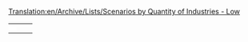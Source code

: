 [[Translation:en/Archive/Lists/Scenarios by Quantity of Industries - Low]]
{{en/scenarios by quantity of industries}}

{|
|-

|style="border:none;background:white"|
{{en/Scenario/Water and Mountains}}

|style="border:none;background:white"|
{{en/Scenario/Iceland}}

|style="border:none;background:white"|
{{en/Scenario/Get Your Ships}}

|-
|style="border:none;background:white"|
{{en/Scenario/Echo}}

|-
|}